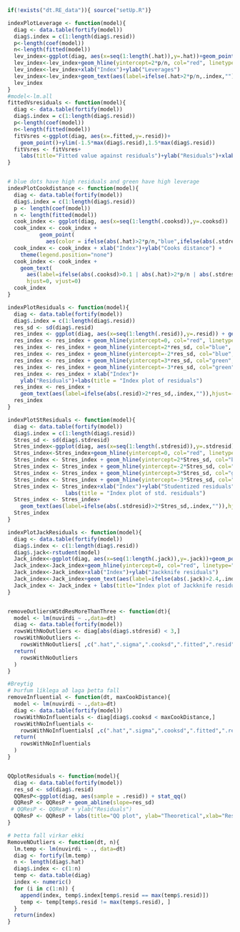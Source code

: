 ```r

if(!exists("dt.RE_data")){ source("setUp.R")}

indexPlotLeverage <- function(model){
  diag <- data.table(fortify(model))
  diag$.index = c(1:length(diag$.resid))
  p<-length(coef(model))
  n<-length(fitted(model))
  lev_index<-ggplot(diag, aes(x=seq(1:length(.hat)),y=.hat))+geom_point()
  lev_index<-lev_index+geom_hline(yintercept=2*p/n, col="red", linetype="dashed")
  lev_index<-lev_index+xlab("Index")+ylab("Leverages")
  lev_index<-lev_index+geom_text(aes(label=ifelse(.hat>2*p/n,.index,"")),hjust=0, vjust=0)
  lev_index
}
#model<-lm.all
fittedVsresiduals <- function(model){
  diag <- data.table(fortify(model))
  diag$.index = c(1:length(diag$.resid))
  p<-length(coef(model))
  n<-length(fitted(model))
  fitVsres <-ggplot(diag, aes(x=.fitted,y=.resid))+
    geom_point()+ylim(-1.5*max(diag$.resid),1.5*max(diag$.resid))
  fitVsres <- fitVsres+
    labs(title="Fitted value against residuals")+ylab("Residuals")+xlab("Fitted value")          
}


# blue dots have high residuals and green have high leverage
indexPlotCookdistance <- function(model){
  diag <- data.table(fortify(model))
  diag$.index = c(1:length(diag$.resid))
  p <- length(coef(model))
  n <- length(fitted(model))
  cook_index <- ggplot(diag, aes(x=seq(1:length(.cooksd)),y=.cooksd)) 
  cook_index <- cook_index + 
          geom_point( 
            aes(color = ifelse(abs(.hat)>2*p/n,"blue",ifelse(abs(.stdresid)>2,"red","black"))))
  cook_index <- cook_index + xlab("Index")+ylab("Cooks distance") + 
    theme(legend.position="none")
  cook_index <- cook_index +  
    geom_text(
      aes(label=ifelse(abs(.cooksd)>0.1 | abs(.hat)>2*p/n | abs(.stdresid)>2,.index,"")),
      hjust=0, vjust=0)
  cook_index
}

indexPlotResiduals <- function(model){
  diag <- data.table(fortify(model))
  diag$.index = c(1:length(diag$.resid))
  res_sd <- sd(diag$.resid)
  res_index <- ggplot(diag, aes(x=seq(1:length(.resid)),y=.resid)) + geom_point()
  res_index <- res_index + geom_hline(yintercept=0, col="red", linetype="dashed")
  res_index <- res_index + geom_hline(yintercept=2*res_sd, col="blue", linetype="dashed")
  res_index <- res_index + geom_hline(yintercept=-2*res_sd, col="blue", linetype="dashed")
  res_index <- res_index + geom_hline(yintercept=3*res_sd, col="green", linetype="dashed")
  res_index <- res_index + geom_hline(yintercept=-3*res_sd, col="green", linetype="dashed")
  res_index <- res_index + xlab("Index")+
    ylab("Residuals")+labs(title = "Index plot of residuals")
  res_index <- res_index + 
    geom_text(aes(label=ifelse(abs(.resid)>2*res_sd,.index,"")),hjust=-.5, vjust=0.4)
  res_index
}

indexPlotStResiduals <- function(model){
  diag <- data.table(fortify(model))
  diag$.index = c(1:length(diag$.resid))
  Stres_sd <- sd(diag$.stdresid)
  Stres_index<-ggplot(diag, aes(x=seq(1:length(.stdresid)),y=.stdresid))+geom_point()
  Stres_index<-Stres_index+geom_hline(yintercept=0, col="red", linetype="dashed")
  Stres_index <- Stres_index + geom_hline(yintercept=2*Stres_sd, col="blue", linetype="dashed")
  Stres_index <- Stres_index + geom_hline(yintercept=-2*Stres_sd, col="blue", linetype="dashed")
  Stres_index <- Stres_index + geom_hline(yintercept=3*Stres_sd, col="green", linetype="dashed")
  Stres_index <- Stres_index + geom_hline(yintercept=-3*Stres_sd, col="green", linetype="dashed")
  Stres_index <- Stres_index+xlab("Index")+ylab("Studentized residuals")+
                  labs(title = "Index plot of std. residuals")
  Stres_index <- Stres_index+
    geom_text(aes(label=ifelse(abs(.stdresid)>2*Stres_sd,.index,"")),hjust=0, vjust=0)
  Stres_index
}

indexPlotJackResiduals <- function(model){
  diag <- data.table(fortify(model))
  diag$.index <- c(1:length(diag$.resid))
  diag$.jack<-rstudent(model)
  Jack_index<-ggplot(diag, aes(x=seq(1:length(.jack)),y=.jack))+geom_point()
  Jack_index<-Jack_index+geom_hline(yintercept=0, col="red", linetype="dashed")
  Jack_index<-Jack_index+xlab("Index")+ylab("Jackknife residuals")
  Jack_index<-Jack_index+geom_text(aes(label=ifelse(abs(.jack)>2.4,.index,"")),hjust=0, vjust=0)
  Jack_index <- Jack_index + labs(title="Index plot of Jackknife residuals") 
}


removeOutliersWStdResMoreThanThree <- function(dt){
  model <- lm(nuvirdi ~ .,data=dt)
  diag <- data.table(fortify(model))
  rowsWithNoOutliers <- diag[abs(diag$.stdresid) < 3,]
  rowsWithNoOutliers <- 
    rowsWithNoOutliers[ ,c(".hat",".sigma",".cooksd",".fitted",".resid",".stdresid") := NULL]
  return(
    rowsWithNoOutliers
  )
}

#Breytig
# Þurfum líklega að laga þetta fall
removeInfluential <- function(dt, maxCookDistance){
  model <- lm(nuvirdi ~ .,data=dt)
  diag <- data.table(fortify(model))
  rowsWithNoInfluentials <- diag[diag$.cooksd < maxCookDistance,]
  rowsWithNoInfluentials <- 
    rowsWithNoInfluentials[ ,c(".hat",".sigma",".cooksd",".fitted",".resid",".stdresid") := NULL]
  return(
    rowsWithNoInfluentials
  )
}


QQplotResiduals <- function(model){
  diag <- data.table(fortify(model))
  res_sd <- sd(diag$.resid)
  QQResP<-ggplot(diag, aes(sample = .resid)) + stat_qq()
  QQResP <- QQResP + geom_abline(slope=res_sd)
 # QQResP <- QQResP + ylab("Residuals")
  QQResP <- QQResP + labs(title="QQ plot", ylab="Theoretical",xlab="Residuals")
}

# Þetta fall virkar ekki
RemoveNOutliers <- function(dt, n){
  lm.temp <- lm(nuvirdi ~ ., data=dt)
  diag <- fortify(lm.temp)
  n <- length(diag$.hat)
  diag$.index <- c(1:n)
  temp <- data.table(diag)
  index <- numeric()
  for (i in c(1:n)) {
    append(index, temp$.index[temp$.resid == max(temp$.resid)])
    temp <- temp[temp$.resid != max(temp$.resid), ]
  }
  return(index)
}


```

